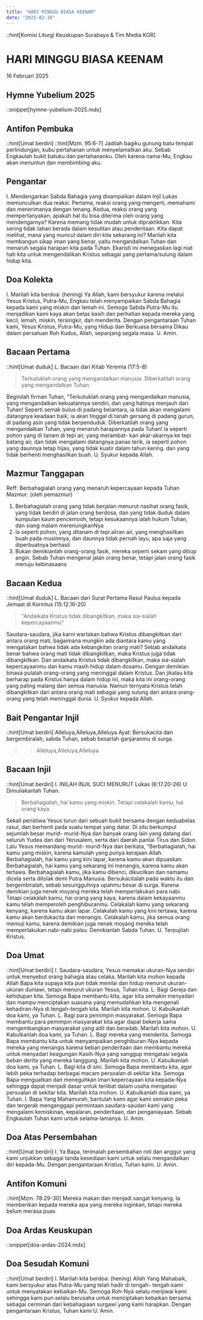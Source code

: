 ```yaml
---
title: "HARI MINGGU BIASA KEENAM"
date: "2025-02-16"
---
```

::hint[Komisi Liturgi Keuskupan Surabaya & Tim Media KGR]
# HARI MINGGU BIASA KEENAM
16 Februari 2025

## Hymne Yubelium 2025
::snippet[hymne-yubelium-2025.mdx]

## Antifon Pembuka
::hint[Umat berdiri]
::hint[Mzm. 95:6-7]
Jadilah bagiku gunung batu tempat perlindungan, kubu pertahanan untuk menyelamatkan aku. Sebab Engkaulah bukit batuku dan pertahananku. Oleh karena nama-Mu, Engkau akan menuntun dan membimbing aku. 


## Pengantar
I. Mendengarkan Sabda Bahagia yang disampaikan dalam Injil Lukas memunculkan dua reaksi. Pertama, reaksi orang yang mengerti, memahami dan menerimanya dengan tenang. Kedua, reaksi orang yang mempertanyakan, apakah hal itu bisa diterima oleh orang yang mendengarnya? Karena memang tidak mudah untuk dipraktikkan. Kita sering tidak tahan berada dalam kesulitan atau penderitaan. Kita dapat melihat, mana yang muncul dalam diri kita sekarang ini? Marilah kita membangun sikap iman yang benar, yaitu mengandalkan Tuhan dan menaruh segala harapan kita pada Tuhan. Ekaristi ini menegaskan lagi niat hati kita untuk mengendalikan Kristus sebagai yang pertama/sulung dalam hidup kita. 

## Doa Kolekta
I. Marilah kita berdoa: (hening)
Ya Allah, kami bersyukur karena melalui Yesus Kristus, Putra-Mu, Engkau telah menyampaikan Sabda Bahagia kepada kami yang miskin dan lemah ini. Semoga Sabda Putra-Mu itu menjadikan kami kaya akan belas kasih dan perhatian kepada mereka yang kecil, lemah, miskin, tersingkir, dan menderita. Dengan pengantaraan Tuhan kami, Yesus Kristus, Putra-Mu, yang Hidup dan Berkuasa bersama Dikau dalam persatuan Roh Kudus, Allah, sepanjang segala masa. 
U. Amin.

## Bacaan Pertama
::hint[Umat duduk]
L. Bacaan dari Kitab Yeremia (17:5-8)
> Terkutuklah orang yang mengandalkan manusia. Diberkatilah orang yang mengandalkan Tuhan. 

Beginilah firman Tuhan, "Terkutuklah orang yang mengandalkan manusia, yang mengandalkan kekuatannya sendiri, dan yang hatinya menjauh dari Tuhan! Seperti semak bulus di padang belantara, ia tidak akan mengalami datangnya keadaan baik; ia akan tinggal di tanah gersang di padang gurun, di padang asin yang tidak berpenduduk. Diberkatilah orang yang mengandalkan Tuhan, yang menaruh harapannya pada Tuhan! la seperti pohon yang di tanam di tepi air, yang merambat- kan akar-akarnya ke tepi batang air, dan tidak mengalami datangnya panas terik, ia seperti pohon yang daunnya tetap hijau, yang tidak kuatir dalam tahun kering. dan yang tidak berhenti menghasilkan buah. 
U. Syukur kepada Allah.

## Mazmur Tanggapan
Reff: Berbahagialah orang yang menaruh kepercayaan kepada Tuhan
Mazmur: (oleh pemazmur)
1. Berbahagialah orang yang tidak berjalan menurut nasihat orang fasik, yang tidak berdiri di jalan orang berdosa, dan yang tidak duduk dalam kumpulan kaum pencemooh, tetapi kesukaannya ialah hukum Tuhan, dan siang malam merenungkanNya
2. Ia seperti pohon, yang ditanam di tepi aliran air, yang menghasilkan buah pada musimnya, dan daunnya tidak pernah layu, apa saja yang diperbuatnya berhasil
3. Bukan demikianlah orang-orang fasik, mereka seperti sekam yang ditiup angin. Sebab Tuhan mengenal jalan orang benar, tetapi jalan orang fasik menuju kebinasaans


## Bacaan Kedua
::hint[Umat duduk]
L.  Bacaan dari Surat Pertama Rasul Paulus kepada Jemaat di Korintus  (15:12.16-20) 
> "Andaikata Kristus tidak dibangkitkan, maka sia-sialah kepercayaanmu" 

Saudara-saudara, jika karni wartakan bahwa Kristus dibangkitkan dari antara orang mati, bagaimana mungkin ada diantara kamu yang mengatakan bahwa tidak ada kebangkitan orang mati? Sebab andaikata benar bahwa orang mati tidak dibangkitkan, maka Kristus juga tidak dibangkitkan. Dan andaikata Kristus tidak dibangkitkan, maka sia-sialah kepercayaanmu dan kamu masih hidup dalam dosamu. Dengan demikian binasa pulalah orang-orang yang meninggal dalam Kristus. Dan jikalau kita berharap pada Kristus hanya dalam hidup ini, maka kita ini orang-orang yang paling malang dari semua manusia. Namun ternyata Kristus telah dibangkitkan dari antara orang mati sebagai yang sulung dari antara orang-orang yang telah meninggal dunia. 
U. Syukur kepada Allah.

## Bait Pengantar Injil
::hint[Umat berdiri]
Alleluya,Alleluya,Alleluya
Ayat: Bersukacita dan bergembiralah, sabda Tuhan, sebab besarlah ganjaranmu di surga. 
>> Alleluya,Alleluya,Alleluya

## Bacaan Injil
::hint[Umat berdiri]
I. INILAH INJIL SUCI MENURUT Lukas (6:17.20-26) 
U. Dimuliakanlah Tuhan.
> Berbahagialah, hai kamu yang miskin. Tetapi celakalah kamu, hai orang kaya

Sekali peristiwa Yesus turun dari sebuah bukit bersama dengan keduabelas rasul, dan berhenti pada suatu tempat yang datar. Di situ berkumpul sejumlah besar murid- murid-Nya dan banyak orang lain yang datang dari seluruh Yudea dan dari Yerusalem, serta dari daerah pantai Tirus dan Sidon. Lalu Yesus memandang murid- murid-Nya dan berkata, "Berbahagialah, hai kamu yang miskin, karena kamulah yang punya kerajaan Allah. Berbahagialah, hai kamu yang kini lapar, karena kamu akan dipuaskan. Berbahagialah, hai kamu yang sekarang ini menangis, karena kamu akan tertawa. Berbahagialah kamu, jika kamu dibenci, dikucilkan dan namamu dicela serta ditolak demi Putra Manusia. Bersukacitalah pada waktu itu dan bergembiralah, sebab sesungguhnya upahmu besar di surga. Karena demikian juga nenek moyang mereka telah memperlakukan para nabi. Tetapi celakalah kamu, hai orang yang kaya, karena dalam kekayaanmu kamu telah memperoleh penghiburanmu. Celakalah kamu yang sekarang kenyang, karena kamu akan lapar. Celakalah kamu yang kini tertawa, karena kamu akan berdukacita dan menangis. Celakalah kamu, jika semua orang memuji kamu, karena demikian juga nenek moyang mereka telah memperlakukan nabi-nabi palsu. Demikianlah Sabda Tuhan. 
U. Terpujilah Kristus.

## Doa Umat
::hint[Umat berdiri]
I. Saudara-saudara, Yesus memakai ukuran-Nya sendiri untuk menyebut orang bahagia atau celaka. Marilah kita mohon kepada Allah Bapa kita supaya kita pun tidak menilai dan hidup menurut ukuran-ukuran duniawi, tetapi menurut ukuran Yesus, Tuhan kita. 
L. Bagi Gereja dan kehidupan kita. Semoga Bapa membantu kita, agar kita semakin menyadari dan mampu menciptakan suasana yang memudahkan kita mengenali kehadiran-Nya di tengah-tengah kita. Marilah kita mohon. 
U. Kabulkanlah doa kami, ya Tuhan. 
L. Bagi para pemimpin masyarakat. Semoga Bapa membantu para pemimpin masyarakat kita agar dapat bekerja sama mengembangkan masyarakat yang adil dan beradab. Marilah kita mohon. 
U. Kabulkanlah doa kami, ya Tuhan. 
L. Bagi mereka yang menderita. Semoga Bapa membantu kita untuk menyampaikan penghiburan-Nya kepada mereka yang menangis karena beban penderitaan dan membantu mereka untuk menyadari keagungan Kasih-Nya yang sanggup mengatasi segala beban derita yang mereka tanggung. Marilah kita mohon. 
U. Kabulkanlah doa kami, ya Tuhan. 
L. Bagi kita di sini. Semoga Bapa membantu kita, agar lebih peka terhadap berbagai macam persoalan di sekitar kita. Semoga Bapa menguatkan dan meneguhkan iman kepercayaan kita kepada-Nya sehingga dapat menjadi dasar untuk terlibat dalam usaha mengatasi persoalan di sekitar kita. Marilah kita mohon. 
U. Kabulkanlah doa kami, ya Tuhan. 
I. Bapa Yang Mahamurah, bantulah kami agar kami semakin peka dan tergerak menganggapi permintaan saudara-saudari kami yang mengalami kemiskinan, kepalaran, penderitaan, dan penganiayaan. Sebab Engkaulah Tuhan kami untuk selama-lamanya. 
U. Amin. 

## Doa Atas Persembahan
::hint[Umat berdiri]
I. Ya Bapa, terimalah persembahan roti dan anggur yang kami unjukkan sebagai tanda kesediaan kami untuk selalu mengandalkan diri kepada-Mu. Dengan pengantaraan Kristus, Tuhan kami. 
U. Amin.

## Antifon Komuni
::hint[Mzm. 78:29-30]
Mereka makan dan menjadi sangat kenyang. Ia memberikan kepada mereka 
apa yang mereka inginkan, tetapi mereka belum merasa puas


## Doa Ardas Keuskupan
::snippet[doa-ardas-2024.mdx]

## Doa Sesudah Komuni
::hint[Umat berdiri]
I. Marilah kita berdoa: (hening)
Allah Yang Mahabaik, kami bersyukur atas Putra-Mu yang telah hadir di tengah- tengah kami untuk menyatakan kebaikan-Mu. Semoga Roh-Nya selalu menjiwai kami sehingga kami pun selalu berusaha untuk menciptakan kebaikan bersama sebagai cerminan dari kebahagiaan surgawi yang kami harapkan. Dengan pengantaraan Kristus, Tuhan kami
U. Amin.
